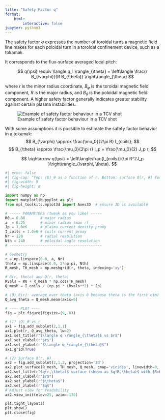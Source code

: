 ```yaml
---
title: "Safety Factor q"
format:
    html:
        interactive: false
jupyter: python3
---
```


The safety factor $q$ expresses the number of toroidal turns a magnetic field line makes for each poloidal turn in a toroidal confinement device, such as a tokamak.

It corresponds to the flux-surface averaged local pitch:

$$
q(\psi) \equiv \langle q_l \rangle_{\theta} = \left\langle \frac{r B_{\varphi}}{R B_{\theta}}  \right\rangle_{\theta}
$$


where $r$ is the minor radius coordinate, $B_{\varphi}$ is the toroidal magnetic field component, $R$ is the major radius, and $B_{\theta}$ is the poloidal magnetic field component.
A higher safety factor generally indicates greater stability against certain plasma instabilities.

![Example of safety factor behaviour in a TCV shot](Figures/safety_factor.png)

With some assumptions it is possible to estimate the safety factor behavior in a tokamak: 
$$
 B_{\varphi} \approx \frac{\mu_0}{2\pi R} I_{coils};
$$
$$
 B_{\theta} \approx \frac{\mu_0}{2\pi r} I_p = \frac{\mu_0}{2} J_p r;
$$

$$
\rightarrow q(\psi) = \left\langle\frac{I_{coils}}{\pi R^2J_p }\right\rangle_{\varphi, \theta}.
$$


```python
#| echo: false
#| fig-cap: "Top: ⟨Q⟩_θ as a function of r. Bottom: surface Q(r, θ) for the chosen R0 and minor radius a."
#| fig-width: 9
#| fig-height: 8

import numpy as np
import matplotlib.pyplot as plt 
from mpl_toolkits.mplot3d import Axes3D  # ensure 3D is available

# ----- PARAMETERS (tweak as you like) -----
R0 = 0.88       # major radius
a  = 0.25       # minor radius (max r)
Jp = 1.0e6      # plasma current density proxy
I_coils = 1.0e6 # coils current proxy
Nr = 120        # radial resolution
Nth = 240       # poloidal angle resolution
# ------------------------------------------

# Geometry
r = np.linspace(0.0, a, Nr)
theta = np.linspace(0.0, 2*np.pi, Nth)
R_mesh, TH_mesh = np.meshgrid(r, theta, indexing='xy')

# R(r, theta) and Q(r, theta)
Rvals = R0 + R_mesh * np.cos(TH_mesh)
Q_mesh = I_coils / (np.pi * (Rvals**2) * Jp)

# ⟨Q⟩_θ(r): average over theta (axis 0 because theta is the first dim)
Q_avg_theta = Q_mesh.mean(axis=0)

# ---- PLOT ----
fig = plt.figure(figsize=(9, 8))

# (1) ⟨Q⟩_θ vs r
ax1 = fig.add_subplot(2,1,1)
ax1.plot(r, Q_avg_theta, lw=2)
ax1.set_title(r"$\langle q \rangle_{\theta}$ vs $r$")
ax1.set_xlabel(r"$r$")
ax1.set_ylabel(r"$\langle q \rangle_{\theta}$")
ax1.grid(True)

# (2) Surface Q(r, θ)
ax2 = fig.add_subplot(2,1,2, projection='3d')
ax2.plot_surface(R_mesh, TH_mesh, Q_mesh, cmap='viridis', linewidth=0, antialiased=True)
ax2.set_title(r"$q(r,\theta)$ surface (shown as $q(R,\theta)$ with $R=R_0+r\cos\theta$)")
ax2.set_xlabel(r"$r$")
ax2.set_ylabel(r"$\theta$")
ax2.set_zlabel(r"$q$")
# Adjust view for readability
ax2.view_init(elev=25, azim=-130)

plt.tight_layout()
plt.show()
plt.close(fig) 
```

